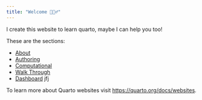 ```yaml
---
title: "Welcome 🙋🏽‍♂️"
---
```


I create this website to learn quarto, maybe I can help you too! 

These are the sections:

- [About](about.qmd)
- [Authoring](authoring.qmd)
- [Computational](computational.qmd)
- [Walk Through](walkthrough.qmd)
- [Dashboard](https://angelofgdsantos.quarto.pub/development-indicators/)
jfj

To learn more about Quarto websites visit <https://quarto.org/docs/websites>.
